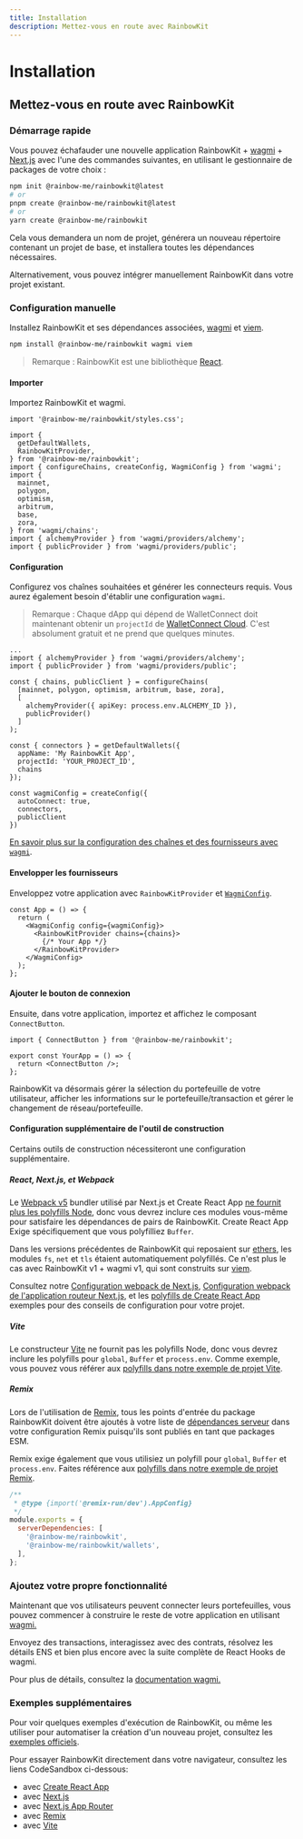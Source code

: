 ```yaml
---
title: Installation
description: Mettez-vous en route avec RainbowKit
---
```


# Installation

## Mettez-vous en route avec RainbowKit

### Démarrage rapide

Vous pouvez échafauder une nouvelle application RainbowKit + [wagmi](https://wagmi.sh) + [Next.js](https://nextjs.org) avec l'une des commandes suivantes, en utilisant le gestionnaire de packages de votre choix :

```bash
npm init @rainbow-me/rainbowkit@latest
# or
pnpm create @rainbow-me/rainbowkit@latest
# or
yarn create @rainbow-me/rainbowkit
```

Cela vous demandera un nom de projet, générera un nouveau répertoire contenant un projet de base, et installera toutes les dépendances nécessaires.

Alternativement, vous pouvez intégrer manuellement RainbowKit dans votre projet existant.

### Configuration manuelle

Installez RainbowKit et ses dépendances associées, [wagmi](https://wagmi.sh/) et [viem](https://viem.sh).

```bash
npm install @rainbow-me/rainbowkit wagmi viem
```

> Remarque : RainbowKit est une bibliothèque [React](https://reactjs.org/).

#### Importer

Importez RainbowKit et wagmi.

```tsx
import '@rainbow-me/rainbowkit/styles.css';

import {
  getDefaultWallets,
  RainbowKitProvider,
} from '@rainbow-me/rainbowkit';
import { configureChains, createConfig, WagmiConfig } from 'wagmi';
import {
  mainnet,
  polygon,
  optimism,
  arbitrum,
  base,
  zora,
} from 'wagmi/chains';
import { alchemyProvider } from 'wagmi/providers/alchemy';
import { publicProvider } from 'wagmi/providers/public';
```

#### Configuration

Configurez vos chaînes souhaitées et générer les connecteurs requis. Vous aurez également besoin d'établir une configuration `wagmi`.

> Remarque : Chaque dApp qui dépend de WalletConnect doit maintenant obtenir un `projectId` de [WalletConnect Cloud](https://cloud.walletconnect.com/). C'est absolument gratuit et ne prend que quelques minutes.

```tsx line=4-99
...
import { alchemyProvider } from 'wagmi/providers/alchemy';
import { publicProvider } from 'wagmi/providers/public';

const { chains, publicClient } = configureChains(
  [mainnet, polygon, optimism, arbitrum, base, zora],
  [
    alchemyProvider({ apiKey: process.env.ALCHEMY_ID }),
    publicProvider()
  ]
);

const { connectors } = getDefaultWallets({
  appName: 'My RainbowKit App',
  projectId: 'YOUR_PROJECT_ID',
  chains
});

const wagmiConfig = createConfig({
  autoConnect: true,
  connectors,
  publicClient
})
```

[En savoir plus sur la configuration des chaînes et des fournisseurs avec `wagmi`](https://wagmi.sh/docs/providers/configuring-chains).

#### Envelopper les fournisseurs

Enveloppez votre application avec `RainbowKitProvider` et [`WagmiConfig`](https://wagmi.sh/docs/provider).

```tsx
const App = () => {
  return (
    <WagmiConfig config={wagmiConfig}>
      <RainbowKitProvider chains={chains}>
        {/* Your App */}
      </RainbowKitProvider>
    </WagmiConfig>
  );
};
```

#### Ajouter le bouton de connexion

Ensuite, dans votre application, importez et affichez le composant `ConnectButton`.

```tsx
import { ConnectButton } from '@rainbow-me/rainbowkit';

export const YourApp = () => {
  return <ConnectButton />;
};
```

RainbowKit va désormais gérer la sélection du portefeuille de votre utilisateur, afficher les informations sur le portefeuille/transaction et gérer le changement de réseau/portefeuille.

#### Configuration supplémentaire de l'outil de construction

Certains outils de construction nécessiteront une configuration supplémentaire.

##### React, Next.js, et Webpack

Le [Webpack v5](https://webpack.js.org/blog/2020-10-10-webpack-5-release/) bundler utilisé par Next.js et Create React App [ne fournit plus les polyfills Node](https://webpack.js.org/blog/2020-10-10-webpack-5-release/#automatic-nodejs-polyfills-removed), donc vous devrez inclure ces modules vous-même pour satisfaire les dépendances de pairs de RainbowKit. Create React App Exige spécifiquement que vous polyfilliez `Buffer`.

Dans les versions précédentes de RainbowKit qui reposaient sur [ethers](https://docs.ethers.org/v5/), les modules `fs`, `net` et `tls` étaient automatiquement polyfillés. Ce n'est plus le cas avec RainbowKit v1 + wagmi v1, qui sont construits sur [viem](https://viem.sh/).

Consultez notre [Configuration webpack de Next.js](https://github.com/rainbow-me/rainbowkit/blob/main/examples/with-next/next.config.js), [Configuration webpack de l'application routeur Next.js](https://github.com/rainbow-me/rainbowkit/blob/main/examples/with-next-app/next.config.js), et les [polyfills de Create React App](https://github.com/rainbow-me/rainbowkit/blob/main/examples/with-create-react-app/src/polyfills.ts) exemples pour des conseils de configuration pour votre projet.

##### Vite

Le constructeur [Vite](https://vitejs.dev) ne fournit pas les polyfills Node, donc vous devrez inclure les polyfills pour `global`, `Buffer` et `process.env`. Comme exemple, vous pouvez vous référer aux [polyfills dans notre exemple de projet Vite](https://github.com/rainbow-me/rainbowkit/tree/main/examples/with-vite/src/polyfills.ts).

##### Remix

Lors de l'utilisation de [Remix](https://remix.run), tous les points d'entrée du package RainbowKit doivent être ajoutés à votre liste de [dépendances serveur](https://remix.run/docs/en/v1/pages/gotchas#importing-esm-packages) dans votre configuration Remix puisqu'ils sont publiés en tant que packages ESM.

Remix exige également que vous utilisiez un polyfill pour `global`, `Buffer` et `process.env`. Faites référence aux [polyfills dans notre exemple de projet Remix](https://github.com/rainbow-me/rainbowkit/blob/main/examples/with-remix/app/polyfills.ts).

```js
/**
 * @type {import('@remix-run/dev').AppConfig}
 */
module.exports = {
  serverDependencies: [
    '@rainbow-me/rainbowkit',
    '@rainbow-me/rainbowkit/wallets',
  ],
};
```

### Ajoutez votre propre fonctionnalité

Maintenant que vos utilisateurs peuvent connecter leurs portefeuilles, vous pouvez commencer à construire le reste de votre application en utilisant [wagmi.](https://wagmi.sh)

Envoyez des transactions, interagissez avec des contrats, résolvez les détails ENS et bien plus encore avec la suite complète de React Hooks de wagmi.

Pour plus de détails, consultez la [documentation wagmi.](https://wagmi.sh)

### Exemples supplémentaires

Pour voir quelques exemples d'exécution de RainbowKit, ou même les utiliser pour automatiser la création d'un nouveau projet, consultez les [exemples officiels](https://github.com/rainbow-me/rainbowkit/tree/main/examples).

Pour essayer RainbowKit directement dans votre navigateur, consultez les liens CodeSandbox ci-dessous:

-   avec [Create React App](https://codesandbox.io/p/sandbox/github/rainbow-me/rainbowkit/tree/main/examples/with-create-react-app)
-   avec [Next.js](https://codesandbox.io/p/sandbox/github/rainbow-me/rainbowkit/tree/main/examples/with-next)
-   avec [Next.js App Router](https://codesandbox.io/p/sandbox/github/rainbow-me/rainbowkit/tree/main/examples/with-next-app)
-   avec [Remix](https://codesandbox.io/p/sandbox/github/rainbow-me/rainbowkit/tree/main/examples/with-remix)
-   avec [Vite](https://codesandbox.io/p/sandbox/github/rainbow-me/rainbowkit/tree/main/examples/with-vite)
